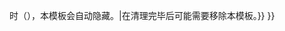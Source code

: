 {{mbox
| type  = style
| image = [[File:Busy desk red.svg|40px]]
| style = text-align: center;
| text = 本页是需要管理员关注的'''[[:Category:管理员积压工作|积压工作]]'''。
<br/>''{{#if:{{{1|}}}|当分类{{#ifeq:{{{1}}}|0|为空|中的页面和子分类总数量小于或等于 {{{1}}}&nbsp;}}时（{{purge|重新计数}}），本模板会自动隐藏。|在清理完毕后可能需要移除本模板。}}
}}